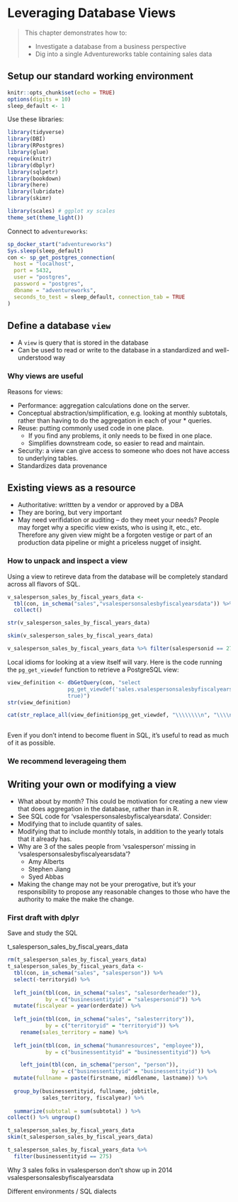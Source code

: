 # Leveraging Database Views {#chapter_leveraging-datbase-views}

> This chapter demonstrates how to:
>
>   * Investigate a database from a business perspective
>   * Dig into a single Adventureworks table containing sales data


## Setup our standard working environment

```r
knitr::opts_chunk$set(echo = TRUE)
options(digits = 10)
sleep_default <- 1
```

Use these libraries:
```r
library(tidyverse)
library(DBI)
library(RPostgres)
library(glue)
require(knitr)
library(dbplyr)
library(sqlpetr)
library(bookdown)
library(here)
library(lubridate)
library(skimr)

library(scales) # ggplot xy scales
theme_set(theme_light())
```

Connect to `adventureworks`:
```r
sp_docker_start("adventureworks")
Sys.sleep(sleep_default)
con <- sp_get_postgres_connection(
  host = "localhost",
  port = 5432,
  user = "postgres",
  password = "postgres",
  dbname = "adventureworks",
  seconds_to_test = sleep_default, connection_tab = TRUE
)
```


## Define a database `view`

  * A `view` is query that is stored in the database 
  * Can be used to read or write to the database in a standardized and well-understood way

### Why views are useful

Reasons for views:

  * Performance: aggregation calculations done on the server.
  * Conceptual abstraction/simplification, e.g. looking at monthly subtotals, rather than having to do the aggregation in each of your   * queries.
  * Reuse: putting commonly used code in one place.
    * If you find any problems, it only needs to be fixed in one place.
    * Simplifies downstream code, so easier to read and maintain.
  * Security: a view can give access to someone who does not have access to underlying tables.
  * Standardizes data provenance 

## Existing views as a resource

  * Authoritative: writtten by a vendor or approved by a DBA
  * They are boring, but very important
  * May need verifidation or auditing -- do they meet your needs?  People may forget why a specific view exists, who is using it, etc., etc. Therefore any given view might be a forgoten vestige or part of an production data pipeline or might a priceless nugget of insight.

### How to unpack and inspect a view

Using a view to retireve data from the database will be completely standard across all flavors of SQL.

```r
v_salesperson_sales_by_fiscal_years_data <- 
  tbl(con, in_schema("sales","vsalespersonsalesbyfiscalyearsdata")) %>% 
  collect()

str(v_salesperson_sales_by_fiscal_years_data)

skim(v_salesperson_sales_by_fiscal_years_data)

v_salesperson_sales_by_fiscal_years_data %>% filter(salespersonid == 275)
```
Local idioms for looking at a view itself will vary.  Here is the code running the `pg_get_viewdef` function to retrieve a PostgreSQL view:

```r
view_definition <- dbGetQuery(con, "select 
                   pg_get_viewdef('sales.vsalespersonsalesbyfiscalyearsdata', 
                   true)")
str(view_definition)

cat(str_replace_all(view_definition$pg_get_viewdef, "\\\\\\\\n", "\\\\n")) 
  
```

Even if you don't intend to become fluent in SQL, it's useful to read as much of it as possible.  

### We recommend leverageing them

## Writing your own or modifying a view

  * What about by month? This could be motivation for creating a new view that does aggregation in the database, rather than in R.
  * See SQL code for 'vsalespersonsalesbyfiscalyearsdata'. Consider:
  * Modifying that to include quantity of sales.
  * Modifying that to include monthly totals, in addition to the yearly totals that it already has.
  * Why are 3 of the sales people from 'vsalesperson' missing in 'vsalespersonsalesbyfiscalyearsdata'?
     * Amy Alberts
     * Stephen Jiang
     * Syed Abbas
  * Making the change may not be your prerogative, but it's your responsibility to propose any reasonable changes to those who have the authority to make the make the change.

### First draft with dplyr

Save and study the SQL

t_salesperson_sales_by_fiscal_years_data 

```r
rm(t_salesperson_sales_by_fiscal_years_data)
t_salesperson_sales_by_fiscal_years_data <- 
  tbl(con, in_schema("sales", "salesperson")) %>% 
  select(-territoryid) %>% 
  
  left_join(tbl(con, in_schema("sales", "salesorderheader")), 
            by = c("businessentityid" = "salespersonid")) %>%
  mutate(fiscalyear = year(orderdate)) %>% 
  
  left_join(tbl(con, in_schema("sales", "salesterritory")), 
            by = c("territoryid" = "territoryid")) %>%
    rename(sales_territory = name) %>% 
  
  left_join(tbl(con, in_schema("humanresources", "employee")), 
            by = c("businessentityid" = "businessentityid")) %>%

    left_join(tbl(con, in_schema("person", "person")), 
              by = c("businessentityid" = "businessentityid")) %>%
  mutate(fullname = paste(firstname, middlename, lastname)) %>% 
  
  group_by(businessentityid, fullname, jobtitle, 
           sales_territory, fiscalyear) %>% 
  
  summarize(subtotal = sum(subtotal) ) %>% 
collect() %>% ungroup()

t_salesperson_sales_by_fiscal_years_data
skim(t_salesperson_sales_by_fiscal_years_data)

t_salesperson_sales_by_fiscal_years_data %>% 
  filter(businessentityid == 275)
```

Why 3 sales folks in vsalesperson don’t show up in 2014 vsalespersonsalesbyfiscalyearsdata

Different environments / SQL dialects
